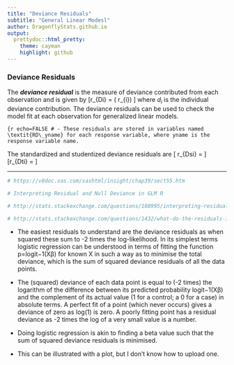 ```yaml
---
title: "Deviance Residuals"
subtitle: "General Linear Modesl"
author: DragonflyStats.github.io
output:
  prettydoc::html_pretty:
    theme: cayman
    highlight: github
---
```



\newpage



### Deviance Residuals

The ***deviance residual*** is the measure of deviance contributed from each observation and is given by
\[r_{Di} = \textrm{sign}( r_{i})
 \sqrt{ d_{i}}\]
where $d_i$ is the individual deviance contribution.
The deviance residuals can be used to check the model fit at each observation for generalized linear models. 

```{r echo=FALSE
# - These residuals are stored in variables named \textit{RD\_yname} for each response variable, where yname is the response variable name. 
```

The standardized and studentized deviance residuals are
\[
r_{Dsi} = \frac{r_{Di}}{\sqrt{\hat{ \phi} (1- h_{i})} }\]
\[r_{Dti} = \frac{r_{Di}}{\sqrt{ \hat{ \phi}_{(i)}
 (1- h_{i})}}\]
 

 

---------------------------------------------

```r

# https://v8doc.sas.com/sashtml/insight/chap39/sect55.htm

# Interpreting Residual and Null Deviance in GLM R

# http://stats.stackexchange.com/questions/108995/interpreting-residual-and-null-deviance-in-glm-r

# http://stats.stackexchange.com/questions/1432/what-do-the-residuals-in-a-logistic-regression-mean
```


* The easiest residuals to understand are the deviance residuals as when squared these sum to -2 times the log-likelihood. In its simplest terms logistic regression can be understood in terms of fitting the function p=logit−1(Xβ) for known X in such a way as to minimise the total deviance, which is the sum of squared deviance residuals of all the data points.

* The (squared) deviance of each data point is equal to (-2 times) the logarithm of the difference between its predicted probability logit−1(Xβ) and the complement of its actual value (1 for a control; a 0 for a case) in absolute terms. A perfect fit of a point (which never occurs) gives a deviance of zero as log(1) is zero. A poorly fitting point has a  residual deviance as -2 times the log of a very small value is a  number.

* Doing logistic regression is akin to finding a beta value such that the sum of squared deviance residuals is minimised.

* This can be illustrated with a plot, but I don't know how to upload one.
